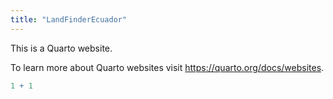 ```yaml
---
title: "LandFinderEcuador"
---
```


This is a Quarto website.

To learn more about Quarto websites visit <https://quarto.org/docs/websites>.

```r
1 + 1
```
